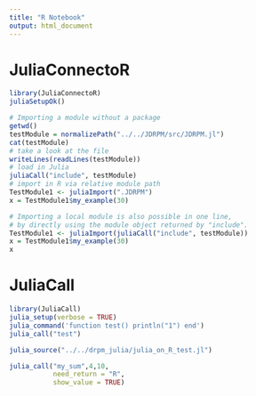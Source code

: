 ```yaml
---
title: "R Notebook"
output: html_document
---
```


# JuliaConnectoR
```r
library(JuliaConnectoR)
juliaSetupOk()
```

```r
# Importing a module without a package
getwd()
testModule = normalizePath("../../JDRPM/src/JDRPM.jl")
cat(testModule)
# take a look at the file
writeLines(readLines(testModule))
# load in Julia
juliaCall("include", testModule)
# import in R via relative module path
TestModule1 <- juliaImport(".JDRPM")
x = TestModule1$my_example(30)

# Importing a local module is also possible in one line,
# by directly using the module object returned by "include".
TestModule1 <- juliaImport(juliaCall("include", testModule))
x = TestModule1$my_example(30)
x
```




# JuliaCall
```r
library(JuliaCall)
julia_setup(verbose = TRUE)
julia_command('function test() println("1") end')
julia_call("test")
```

```r
julia_source("../../drpm_julia/julia_on_R_test.jl")

julia_call("my_sum",4,10,
		   need_return = "R",
		   show_value = TRUE)
```








